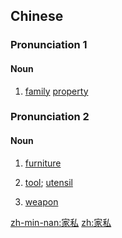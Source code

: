==Chinese==

===Pronunciation 1===
{{zh-forms}}
{{zh-pron
|m=jiāsī
|c=gaa1 si1
|mn=xm,qz,tw:ke-si/qz:ka-sir/zz:kee-si
|cat=n
}}

====Noun====
{{zh-noun}}

# [[family]] [[property]]

===Pronunciation 2===
{{zh-forms|alt=傢俬-more common for Cantonese}}
{{zh-pron
|c=gaa1 si1
|md=gă-sĭ
|mn=xm,qz,tp,kh,tn,lk,yl,km,mg,tc:ke-si/zz:kee-si
|cat=n
}}

====Noun====
{{zh-noun}}

# {{lb|zh|Cantonese|Min}} [[furniture]]
# {{lb|zh|Min}} [[tool]]; [[utensil]]
# {{lb|zh|Min Nan}} [[weapon]]

[[zh-min-nan:家私]]
[[zh:家私]]